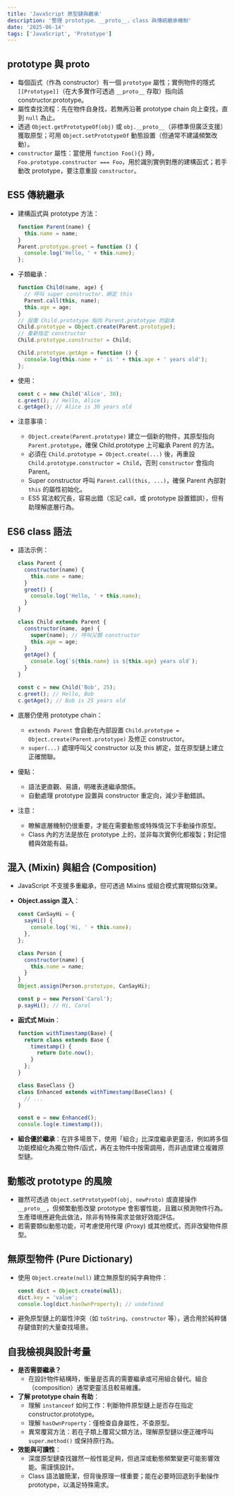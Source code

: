 ```yaml
---
title: 'JavaScript 原型鏈與繼承'
description: '整理 prototype、__proto__、class 與傳統繼承機制'
date: '2025-06-14'
tags: ['JavaScript', 'Prototype']
---
```


## prototype 與 **proto**

- 每個函式（作為 constructor）有一個 `prototype` 屬性；實例物件的隱式 `[[Prototype]]`（在大多實作可透過 `__proto__` 存取）指向該 constructor.prototype。
- 屬性查找流程：先在物件自身找，若無再沿著 prototype chain 向上查找，直到 `null` 為止。
- 透過 `Object.getPrototypeOf(obj)` 或 `obj.__proto__`（非標準但廣泛支援）獲取原型；可用 `Object.setPrototypeOf` 動態設置（但通常不建議頻繁改動）。
- `constructor` 屬性：當使用 `function Foo(){}` 時，`Foo.prototype.constructor === Foo`，用於識別實例對應的建構函式；若手動改 prototype，要注意重設 `constructor`。

## ES5 傳統繼承

- 建構函式與 prototype 方法：
  ```js
  function Parent(name) {
    this.name = name;
  }
  Parent.prototype.greet = function () {
    console.log('Hello, ' + this.name);
  };
  ```
- 子類繼承：

  ```js
  function Child(name, age) {
    // 呼叫 super constructor，綁定 this
    Parent.call(this, name);
    this.age = age;
  }
  // 設置 Child.prototype 指向 Parent.prototype 的副本
  Child.prototype = Object.create(Parent.prototype);
  // 重新指定 constructor
  Child.prototype.constructor = Child;

  Child.prototype.getAge = function () {
    console.log(this.name + ' is ' + this.age + ' years old');
  };
  ```

- 使用：
  ```js
  const c = new Child('Alice', 30);
  c.greet(); // Hello, Alice
  c.getAge(); // Alice is 30 years old
  ```
- 注意事項：
  - `Object.create(Parent.prototype)` 建立一個新的物件，其原型指向 `Parent.prototype`，確保 Child.prototype 上可繼承 Parent 的方法。
  - 必須在 `Child.prototype = Object.create(...)` 後，再重設 `Child.prototype.constructor = Child`，否則 `constructor` 會指向 Parent。
  - Super constructor 呼叫 `Parent.call(this, ...)`，確保 Parent 內部對 `this` 的屬性初始化。
  - ES5 寫法較冗長，容易出錯（忘記 call，或 prototype 設置錯誤），但有助理解底層行為。

## ES6 class 語法

- 語法示例：

  ```js
  class Parent {
    constructor(name) {
      this.name = name;
    }
    greet() {
      console.log('Hello, ' + this.name);
    }
  }

  class Child extends Parent {
    constructor(name, age) {
      super(name); // 呼叫父類 constructor
      this.age = age;
    }
    getAge() {
      console.log(`${this.name} is ${this.age} years old`);
    }
  }

  const c = new Child('Bob', 25);
  c.greet(); // Hello, Bob
  c.getAge(); // Bob is 25 years old
  ```

- 底層仍使用 prototype chain：
  - `extends Parent` 會自動在內部設置 `Child.prototype = Object.create(Parent.prototype)` 及修正 constructor。
  - `super(...)` 處理呼叫父 constructor 以及 this 綁定，並在原型鏈上建立正確關聯。
- 優點：
  - 語法更直觀、易讀，明確表達繼承關係。
  - 自動處理 prototype 設置與 constructor 重定向，減少手動錯誤。
- 注意：
  - 瞭解底層機制仍很重要，才能在需要動態或特殊情況下手動操作原型。
  - Class 內的方法是放在 prototype 上的，並非每次實例化都複製；對記憶體與效能有益。

## 混入 (Mixin) 與組合 (Composition)

- JavaScript 不支援多重繼承，但可透過 Mixins 或組合模式實現類似效果。
- **Object.assign 混入**：

  ```js
  const CanSayHi = {
    sayHi() {
      console.log('Hi, ' + this.name);
    },
  };

  class Person {
    constructor(name) {
      this.name = name;
    }
  }
  Object.assign(Person.prototype, CanSayHi);

  const p = new Person('Carol');
  p.sayHi(); // Hi, Carol
  ```

- **函式式 Mixin**：

  ```js
  function withTimestamp(Base) {
    return class extends Base {
      timestamp() {
        return Date.now();
      }
    };
  }

  class BaseClass {}
  class Enhanced extends withTimestamp(BaseClass) {
    // ...
  }

  const e = new Enhanced();
  console.log(e.timestamp());
  ```

- **組合優於繼承**：在許多場景下，使用「組合」比深度繼承更靈活，例如將多個功能模組化為獨立物件/函式，再在主物件中按需調用，而非過度建立複雜原型鏈。

## 動態改 prototype 的風險

- 雖然可透過 `Object.setPrototypeOf(obj, newProto)` 或直接操作 `__proto__`，但頻繁動態改變 prototype 會影響性能，且難以預測物件行為。生產環境應避免此做法，除非有特殊需求並做好效能評估。
- 若需要類似動態功能，可考慮使用代理 (Proxy) 或其他模式，而非改變物件原型。

## 無原型物件 (Pure Dictionary)

- 使用 `Object.create(null)` 建立無原型的純字典物件：
  ```js
  const dict = Object.create(null);
  dict.key = 'value';
  console.log(dict.hasOwnProperty); // undefined
  ```
- 避免原型鏈上的屬性沖突（如 `toString`、`constructor` 等），適合用於純粹儲存鍵值對的大量查找場景。

## 自我檢視與設計考量

- **是否需要繼承？**
  - 在設計物件結構時，衡量是否真的需要繼承或可用組合替代。組合（composition）通常更靈活且較易維護。
- **了解 prototype chain 有助**：
  - 理解 `instanceof` 如何工作：判斷物件原型鏈上是否存在指定 constructor.prototype。
  - 理解 `hasOwnProperty`：僅檢查自身屬性，不查原型。
  - 異常覆寫方法：若在子類上覆寫父類方法，理解原型鏈以便正確呼叫 `super.method()` 或保持原行為。
- **效能與可讀性**：
  - 深度原型鏈查找雖然一般性能足夠，但過深或動態頻繁變更可能影響效能。需謹慎設計。
  - Class 語法雖簡潔，但背後原理一樣重要；能在必要時回退到手動操作 prototype，以滿足特殊需求。
